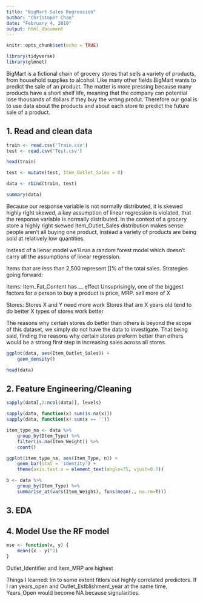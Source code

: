 ```yaml
---
title: "BigMart Sales Regression"
author: "Christoper Chan"
date: "February 4, 2019"
output: html_document
---
```


```r
knitr::opts_chunk$set(echo = TRUE)
```

```r
library(tidyverse)
library(glmnet)
```

BigMart is a fictional chain of grocery stores that sells a variety of products, from household supplies to alcohol. Like many other fields BigMart wants to predict the sale of an product. The matter is more pressing because many products have a short shelf life, meaning that the company can potential lose thousands of dollars if they buy the wrong produt. Therefore our goal is to use data about the products and about each store to predict the future sale of a product.


## 1. Read and clean data

```r
train <- read.csv('Train.csv')
test <- read.csv('Test.csv')

head(train)
```

```r
test <- mutate(test, Item_Outlet_Sales = 0)

data <- rbind(train, test)

summary(data)
```

Because our response variable is not normally distributed, it is skewed highly right skewed, a key assumption of linear regression is violated, that the response variable is normally distributed. In the context of a grocery store a highly right skewed Item_Outlet_Sales distribution makes sense: people aren't all buying one product, instead a variety of products are being sold at relatively low quantities.

Instead of a lienar model we'll run a random forest model which doesn't carry all the assumptions of linear regression.


Items that are less than 2,500 represent []% of the total sales.
Strategies going forward:

Items:
Item_Fat_Content has __ effect
Unsuprisingly, one of the biggest factors for a person to buy a product is price, MRP. 
sell more of X

Stores:
Stores X and Y need more work
Stores that are X years old tend to do better
X types of stores work better

The reasons why certain stores do better than others is beyond the scope of this dataset, we simply do not have the data to investigate. That being said, finding the reasons why certain stores preform better than others would be a strong first step in increasing sales across all stores. 
```r
ggplot(data, aes(Item_Outlet_Sales)) + 
    geom_density()
```

```r
head(data)
```

## 2. Feature Engineering/Cleaning

```r
sapply(data[,2:ncol(data)], levels)
```

```r
sapply(data, function(x) sum(is.na(x)))
sapply(data, function(x) sum(x == ''))
```


```r
item_type_na <- data %>%
    group_by(Item_Type) %>%
    filter(is.na(Item_Weight)) %>%
    count()

ggplot(item_type_na, aes(Item_Type, n)) +
    geom_bar(stat = 'identity') +
    theme(axis.text.x = element_text(angle=75, vjust=0.7))

b <- data %>%
    group_by(Item_Type) %>%
    summarise_at(vars(Item_Weight), funs(mean(., na.rm=T)))
```

## 3. EDA
## 4. Model Use the RF model
```r
mse <- function(x, y) {
    mean((x - y)^2)
}
```

Outlet_Identifier and Item_MRP are highest 


Things I learned:
lm to some extent fitlers out highly correlated predictors. If I ran years_open and Outlet_Estblishment_year at the same time, Years_Open would become NA because signularities.
